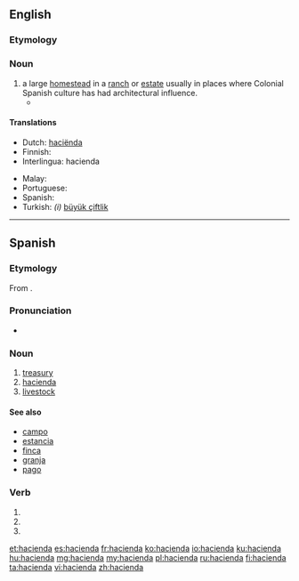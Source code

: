 {{also|Hacienda}}
==English==
{{wikipedia|Hacienda}}

===Etymology===
{{etyl|es}} {{term|hacienda|lang=es}}

===Noun===
{{en-noun}}

# a large [[homestead]] in a [[ranch]] or [[estate]] usually in places where Colonial Spanish culture has had architectural influence.
#*{{quote-book|year=1907|author=[[w:Harold Edward Bindloss|Harold Bindloss]]
|title=The Dust of Conflict
|chapter=14|url=http://openlibrary.org/works/OL4429277W
|passage=The hot day was over, and the light failing rapidly, when Appleby, who had just finished comida, sat by a window of the '''hacienda''' San Cristoval with an English newspaper upon his knee.}}

====Translations====
{{trans-top|homestead}}
* Dutch: [[haciënda]]
* Finnish: {{t+|fi|maatila}}
* Interlingua: hacienda
{{trans-mid}}
* Malay: {{t|ms|hasienda}}
* Portuguese: {{t+|pt|fazenda|f}}
* Spanish: {{t+|es|hacienda|f}}
* Turkish: ''(i)'' [[büyük çiftlik ]]
{{trans-bottom}}

----

==Spanish==

===Etymology===
From {{etyl|la|es}} {{term|facienda|lang=la}}.

===Pronunciation===
* {{rhymes|enda|lang=es}}

===Noun===
{{es-noun|f}}

# [[treasury]]
# [[#English|hacienda]]
# [[livestock]]

====See also====
* [[campo]] {{m}}
* [[estancia]] {{f}}
* [[finca]] {{f}}
* [[granja]] {{f}}
* [[pago]] {{m}}

===Verb===
{{es-verb-form|hacendar}}

# {{es-verb form of|ending=ar|mood=imperative|sense=affirmative|pers=2|formal=no|number=singular|hacendar}}
# {{es-verb form of|ending=ar|mood=indicative|tense=present|pers=2|formal=yes|number=singular|hacendar}}
# {{es-verb form of|ending=ar|mood=indicative|tense=present|pers=3|number=singular|hacendar}}

[[et:hacienda]]
[[es:hacienda]]
[[fr:hacienda]]
[[ko:hacienda]]
[[io:hacienda]]
[[ku:hacienda]]
[[hu:hacienda]]
[[mg:hacienda]]
[[my:hacienda]]
[[pl:hacienda]]
[[ru:hacienda]]
[[fi:hacienda]]
[[ta:hacienda]]
[[vi:hacienda]]
[[zh:hacienda]]